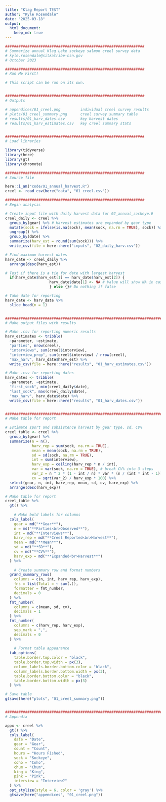 ```yaml
---
title: "Klag Report TEST"
author: "Kyle Rosendale"
date: "2025-03-18"
output: 
  html_document: 
    keep_md: true
---
```


```r

###############################################################
# Summarize annual Klag Lake sockeye salmon creel survey data
# kyle.rosendale@sitkatribe-nsn.gov
# October 2023

###############################################################
# Run Me First!

# This script can be run on its own.


###############################################################
# Outputs

# appendices/01_creel.png         individual creel survey results
# plots/01_creel_summary.png      creel survey summary table
# results/01_harv_dates.csv       key harvest dates
# results/01_harv_estimates.csv   key creel summary stats


###############################################################
# Load libraries

library(tidyverse)
library(here)
library(gt)
library(chromote)

###############################################################
# Source file

here::i_am("code/01_annual_harvest.R")
creel <- read_csv(here("data", "01_creel.csv"))

###############################################################
# Begin analysis

# Create input file with daily harvest data for 02_annual_sockeye.R
creel_daily <- creel %>%
  group_by(gear) %>% # Harvest estimates are expanded by gear type
  mutate(sock = ifelse(is.na(sock), mean(sock, na.rm = TRUE), sock)) %>% # Use gear type mean for missed interviews
  ungroup() %>%
  group_by(date) %>%
  summarize(harv_est = round(sum(sock))) %>%
  write_csv(file = here::here("inputs", "02_daily_harv.csv"))

# Find maximum harvest dates
harv_date <- creel_daily %>%
  arrange(desc(harv_est))

# Test if there is a tie for date with largest harvest
  if(harv_date$harv_est[1] == harv_date$harv_est[2]) {
                    harv_date$date[1] <- NA # Value will show NA in case of tie for maximum harvest date
                    } else {}# Do nothing if false

# Take date for reporting
harv_date <- harv_date %>%
  slice_head(n = 1)


#########################################################################
# Make output files with results

# Make .csv for reporting numeric results
harv_estimates <- tribble(
  ~parameter, ~estimate,
  "parties", nrow(creel),
  "interviews", sum(creel$interview),
  "interview_prop", sum(creel$interview) / nrow(creel),
  "max_harv", harv_date$harv_est) %>%
  write_csv(file = here::here("results", "01_harv_estimates.csv"))

# Make .csv for reporting dates
harv_dates <- tribble(
  ~parameter, ~estimate,
  "first_sock", min(creel_daily$date),
  "last_sock", max(creel_daily$date),
  "max_harv", harv_date$date) %>%
  write_csv(file = here::here("results", "01_harv_dates.csv"))


###########################################################################
# Make table for report

# Estimate sport and subsistence harvest by gear type, sd, CV%
creel_table <- creel %>%
  group_by(gear) %>%
  summarize(n = n(),
            harv_rep = sum(sock, na.rm = TRUE),
            mean = mean(sock, na.rm = TRUE),
            sd = sd(sock, na.rm = TRUE),
            int = sum(interview),
            harv_exp = ceiling(harv_rep * n / int),
            var = var(sock, na.rm = TRUE), # break CV% into 3 steps
            var_2 = n ^ 2 * (1 - int / n) * var * (n / (int * int - 1)),
            cv = sqrt(var_2) / harv_exp * 100) %>%
  select(gear, n, int, harv_rep, mean, sd, cv, harv_exp) %>%
  arrange(desc(harv_exp))

# Make table for report
creel_table %>%
  gt() %>%
  
    # Make bold labels for columns
  cols_label(
    gear = md("**Gear**"),
    n = md("**Parties<br>Observed**"),
    int = md("**Interviews**"),
    harv_rep = md("**Creel Reported<br>Harvest**"),
    mean = md("**Mean**"),
    sd = md("**SD**"),
    cv = md("**CV%**"),
    harv_exp = md("**Expanded<br>Harvest**")
  ) %>%
    
    # Create summary row and format numbers
  grand_summary_rows(
    columns = c(n, int, harv_rep, harv_exp),
    fns = list(Total = ~ sum(.)),
    formatter = fmt_number,
    decimals = 0
  ) %>%
  fmt_number(
    columns = c(mean, sd, cv),
    decimals = 1
  ) %>%
  fmt_number(
    columns = c(harv_rep, harv_exp),
    sep_mark = ",",
    decimals = 0
  ) %>%
    
    # Format table appearance
  tab_options(
    table.border.top.color = "black",
    table.border.top.width = px(3),
    column_labels.border.bottom.color = "black",
    column_labels.border.bottom.width = px(3),
    table.border.bottom.color = "black",
    table.border.bottom.width = px(3)
  ) %>%

# Save table
gtsave(here("plots", "01_creel_summary.png"))


###########################################################################
# Appendix

appx <- creel %>%
  gt() %>%
  cols_label(
    date = "Date",
    gear = "Gear",
    count = "Count",
    hours = "Hours Fished",
    sock = "Sockeye",
    coho = "Coho",
    chum = "Chum",
    king = "King",
    pink = "Pink",
    interview = "Interview?"
  ) %>%
  opt_stylize(style = 6, color = 'gray') %>%
  gtsave(here("appendices", "01_creel.png"))

```